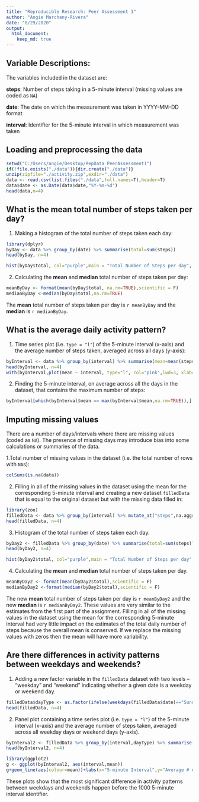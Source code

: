 ```yaml
---
title: "Reproducible Research: Peer Assessment 1"
author: "Angie Marchany-Rivera"
date: "8/29/2020"
output: 
  html_document:
    keep_md: true
---
```

## Variable Descriptions:
The variables included in the dataset are:

 **steps**: Number of steps taking in a 5-minute interval (missing
    values are coded as `NA`)

 **date**: The date on which the measurement was taken in YYYY-MM-DD
    format

 **interval**: Identifier for the 5-minute interval in which
    measurement was taken
    
## Loading and preprocessing the data
```r
setwd("C:/Users/angie/Desktop/RepData_PeerAssessment1")
if(!file.exists("./data")){dir.create("./data")}
unzip(zipfile="./activity.zip",exdir="./data")
data <- read.csv(list.files("./data",full.names=T),header=T)
data$date <- as.Date(data$date,"%Y-%m-%d")
head(data,n=4)
```
## What is the mean total number of steps taken per day?
1. Making a histogram of the total number of steps taken each day:
```r
library(dplyr)
byDay <- data %>% group_by(date) %>% summarise(total=sum(steps))
head(byDay, n=4)

hist(byDay$total, col="purple",main = "Total Number of Steps per day", xlab = "Steps", breaks=10)
```

2. Calculating the **mean** and **median** total number of steps taken per day:
```r
meanByDay <- format(mean(byDay$total, na.rm=TRUE),scientific = F)
medianByDay <-median(byDay$total,na.rm=TRUE)
```
  
The **mean** total number of steps taken per day is `r meanByDay` and the **median** is `r medianByDay`.

## What is the average daily activity pattern?
1. Time series plot (i.e. `type = "l"`) of the 5-minute interval (x-axis) and the average number of steps taken, averaged across all days (y-axis):
```r
byInterval <- data %>% group_by(interval) %>% summarise(mean=mean(steps,na.rm=TRUE))
head(byInterval, n=4)
with(byInterval,plot(mean ~ interval, type="l", col="pink",lwd=3, xlab="5-min interval", ylab="average # of steps", main="Average Daily Activity Pattern"))
```
  
2. Finding the 5-minute interval, on average across all the days in the dataset, that contains the maximum number of steps:
```r
byInterval[which(byInterval$mean == max(byInterval$mean,na.rm=TRUE)),]
```
  
## Imputing missing values
There are a number of days/intervals where there are missing values (coded as `NA`). The presence of missing days may introduce bias into some calculations or summaries of the data.

1.Total number of missing values in the dataset (i.e. the total number of rows with `NA`s):
```r
colSums(is.na(data))
```

2. Filling in all of the missing values in the dataset using the mean for the corresponding 5-minute interval and creating a new dataset ```filledData``` that is equal to the original dataset but with the missing data filled in:
```r
library(zoo)
filledData <- data %>% group_by(interval) %>% mutate_at("steps",na.aggregate)
head(filledData, n=4)
```

3. Histogram of the total number of steps taken each day.
```r
byDay2 <- filledData %>% group_by(date) %>% summarise(total=sum(steps))
head(byDay2, n=4)

hist(byDay2$total, col="purple",main = "Total Number of Steps per day", xlab = "Steps", breaks=10)
```
  
4. Calculating the **mean** and **median** total number of steps taken per day. 
```r
meanByDay2 <- format(mean(byDay2$total),scientific = F)
medianByDay2 <-format(median(byDay2$total),scientific = F)
```
  
The new **mean** total number of steps taken per day is `r meanByDay2` and the new **median** is `r medianByDay2`.
These values are very similar to the estimates from the first part of the assignment. Filling in all of the missing values in the dataset using the mean for the corresponding 5-minute interval had very little impact on the estimates of the total daily number of steps because the overall mean is conserved. If we replace the missing values with zeros then the mean will have more variability.

 
## Are there differences in activity patterns between weekdays and weekends?
1. Adding a new factor variable in the ```filledData``` dataset with two levels -- "weekday" and "weekend" indicating whether a given date is a weekday or weekend day.
```r
filledData$dayType <- as.factor(ifelse(weekdays(filledData$date)=="Sunday"| weekdays(filledData$date)=="Saturday","weekend","weekday"))
head(filledData, n=4)
```
2. Panel plot containing a time series plot (i.e. `type = "l"`) of the 5-minute interval (x-axis) and the average number of steps taken, averaged across all weekday days or weekend days (y-axis). 
```r
byInterval2 <- filledData %>% group_by(interval,dayType) %>% summarise(mean=mean(steps,na.rm=TRUE))
head(byInterval2, n=4)

library(ggplot2)
g <- ggplot(byInterval2, aes(interval,mean))
g+geom_line(aes(colour=mean))+labs(x="5-minute Interval",y="Average # of steps")+ facet_wrap(.~dayType, ncol=1)+ theme_bw()
```
  
These plots show that the most significant difference in activity patterns between weekdays and weekends happen before the 1000 5-minute interval identifier.

